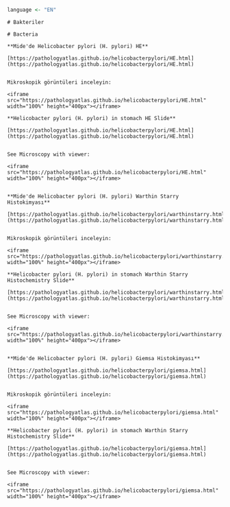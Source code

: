 ```r
language <- "EN"
```

```asis
# Bakteriler
```

```asis
# Bacteria
```

```asis

**Mide'de Helicobacter pylori (H. pylori) HE**

[https://pathologyatlas.github.io/helicobacterpylori/HE.html](https://pathologyatlas.github.io/helicobacterpylori/HE.html)


Mikroskopik görüntüleri inceleyin:

<iframe src="https://pathologyatlas.github.io/helicobacterpylori/HE.html" width="100%" height="400px"></iframe>

```

```asis

**Helicobacter pylori (H. pylori) in stomach HE Slide**

[https://pathologyatlas.github.io/helicobacterpylori/HE.html](https://pathologyatlas.github.io/helicobacterpylori/HE.html)


See Microscopy with viewer: 

<iframe src="https://pathologyatlas.github.io/helicobacterpylori/HE.html" width="100%" height="400px"></iframe>


```

```asis

**Mide'de Helicobacter pylori (H. pylori) Warthin Starry Histokimyası**

[https://pathologyatlas.github.io/helicobacterpylori/warthinstarry.html](https://pathologyatlas.github.io/helicobacterpylori/warthinstarry.html)


Mikroskopik görüntüleri inceleyin:

<iframe src="https://pathologyatlas.github.io/helicobacterpylori/warthinstarry.html" width="100%" height="400px"></iframe>

```

```asis

**Helicobacter pylori (H. pylori) in stomach Warthin Starry Histochemistry Slide**

[https://pathologyatlas.github.io/helicobacterpylori/warthinstarry.html](https://pathologyatlas.github.io/helicobacterpylori/warthinstarry.html)


See Microscopy with viewer: 

<iframe src="https://pathologyatlas.github.io/helicobacterpylori/warthinstarry.html" width="100%" height="400px"></iframe>


```

```asis

**Mide'de Helicobacter pylori (H. pylori) Giemsa Histokimyası**

[https://pathologyatlas.github.io/helicobacterpylori/giemsa.html](https://pathologyatlas.github.io/helicobacterpylori/giemsa.html)


Mikroskopik görüntüleri inceleyin:

<iframe src="https://pathologyatlas.github.io/helicobacterpylori/giemsa.html" width="100%" height="400px"></iframe>

```

```asis

**Helicobacter pylori (H. pylori) in stomach Warthin Starry Histochemistry Slide**

[https://pathologyatlas.github.io/helicobacterpylori/giemsa.html](https://pathologyatlas.github.io/helicobacterpylori/giemsa.html)


See Microscopy with viewer: 

<iframe src="https://pathologyatlas.github.io/helicobacterpylori/giemsa.html" width="100%" height="400px"></iframe>


```
